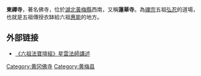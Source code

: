 '''東禪寺'''，著名佛寺，位於[[湖北|湖北]][[黃梅縣|黃梅縣]]西南，又稱'''蓮華寺'''。為[[禪宗|禪宗]]五祖[[弘忍|弘忍]]的道場，也就是五祖傳授衣缽給六祖[[惠能|惠能]]的地方。

==外部链接==
* [https://web.archive.org/web/20061007173941/http://www.fgs.org.tw/master/masterA/library/ebook/sutra/sixth-huinang/index-1.htm 《六祖法寶壇經》星雲法師講述]

{{Buddhism-stub}}

[[Category:黄冈佛寺|Category:黄冈佛寺]]
[[Category:黄梅县|Category:黄梅县]]